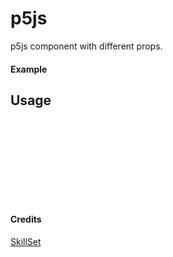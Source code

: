 
<Meta of={p5js} title="SkillSet/p5js" />

# p5js

p5js component with different props.

#### Example

<Canvas of={p5js.Primary} />

## Usage

```ts
import { p5js } from "yadl-ui";

const Example = () => {
  return (
      <p5js />
  );
};

export default Example;
```

#### Credits
[SkillSet](https://skillicons.dev)
